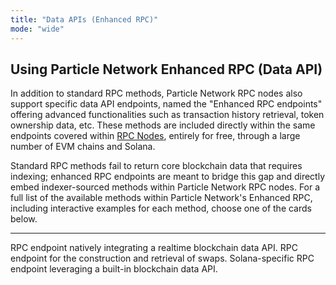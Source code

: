 ```yaml
---
title: "Data APIs (Enhanced RPC)"
mode: "wide"
---
```


## Using Particle Network Enhanced RPC (Data API)

In addition to standard RPC methods, Particle Network RPC nodes also support specific data API endpoints, named the "Enhanced RPC endpoints" offering advanced functionalities such as transaction history retrieval, token ownership data, etc. These methods are included directly within the same endpoints covered within [RPC Nodes](/guides/integrations/nodes/nodes), entirely for free, through a large number of EVM chains and Solana.

Standard RPC methods fail to return core blockchain data that requires indexing; enhanced RPC endpoints are meant to bridge this gap and directly embed indexer-sourced methods within Particle Network RPC nodes. For a full list of the available methods within Particle Network's Enhanced RPC, including interactive examples for each method, choose one of the cards below.

***

<CardGroup cols={3}>
  <Card title="Enhanced RPC (Data API)" href="/api-reference/web3/data/getlatestblock">
    RPC endpoint natively integrating a realtime blockchain data API.
  </Card>
  <Card title="Enhanced RPC (Swap API)" href="/api-reference/web3/swap/getswap">
    RPC endpoint for the construction and retrieval of swaps.
  </Card>
   <Card title="Enhanced RPC (Solana)" href="/api-reference/web3/solana/enhancedgetprice">
    Solana-specific RPC endpoint leveraging a built-in blockchain data API.
  </Card>
</CardGroup>
